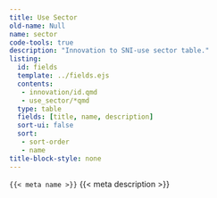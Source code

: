 ```yaml
---
title: Use Sector
old-name: Null
name: sector
code-tools: true
description: "Innovation to SNI-use sector table."
listing:
  id: fields
  template: ../fields.ejs
  contents:
   - innovation/id.qmd
   - use_sector/*qmd
  type: table
  fields: [title, name, description]
  sort-ui: false
  sort:
   - sort-order
   - name
title-block-style: none
---
```


<code>{{< meta name >}}</code>
{{< meta description >}}


:::{ #Fields }
:::
